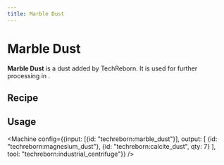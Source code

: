 ```yaml
---
title: Marble Dust
---
```


<ItemImage file="marble_dust" alt="Marble Dust" size="200" />

# Marble Dust

**Marble Dust** is a dust added by TechReborn. It is used for further processing in <McItem slug="techreborn:industrial_centrifuge" />.

## Recipe

<CraftingTable recipe="input techreborn:small_pile_of_marble_dust techreborn:small_pile_of_marble_dust air input techreborn:small_pile_of_marble_dust techreborn:small_pile_of_marble_dust air input air air air output techreborn:marble_dust"/>

## Usage

<CraftingTable recipe="input air air air input air techreborn:marble_dust air input air air air output techreborn:small_pile_of_marble_dust,4"/>

<Machine config={{input: [{id: "techreborn:marble_dust"}], output: [
  {id: "techreborn:magnesium_dust"},
  {id: "techreborn:calcite_dust", qty: 7}
], tool: "techreborn:industrial_centrifuge"}} />
